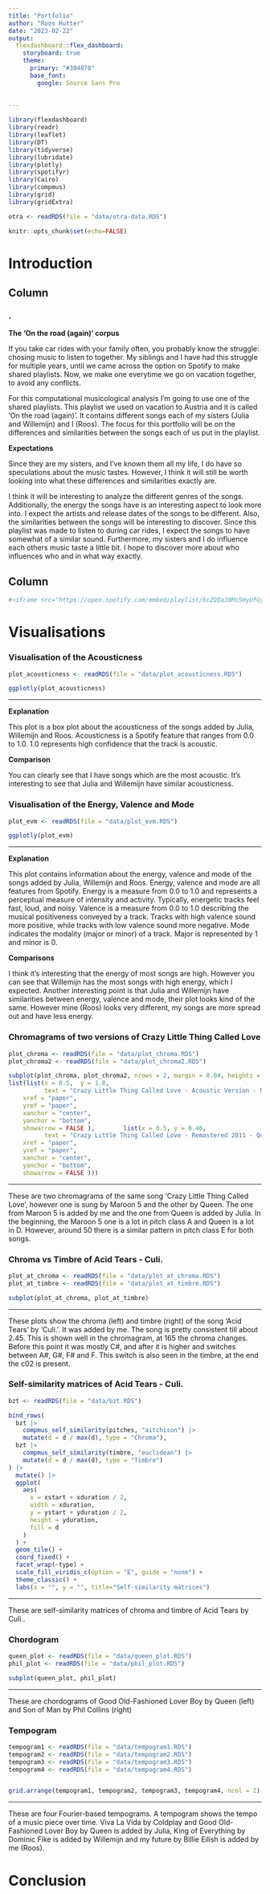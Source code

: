 ```yaml
---
title: "Portfolio"
author: "Roos Hutter"
date: "2023-02-22"
output: 
  flexdashboard::flex_dashboard:
    storyboard: true
    theme: 
      primary: "#304878"
      base_font: 
        google: Source Sans Pro
      
    
---
```


```r
library(flexdashboard)
library(readr)
library(leaflet)
library(DT)
library(tidyverse)
library(lubridate)
library(plotly)
library(spotifyr)
library(Cairo)
library(compmus)
library(grid)
library(gridExtra)

otra <- readRDS(file = "data/otra-data.RDS")

knitr::opts_chunk$set(echo=FALSE)
```

Introduction {data-icon="music"}
=========================================

Column {data-width=700}
-------------------------------------

### .

**The 'On the road (again)' corpus**

If you take car rides with your family often, you probably know the struggle: chosing music to listen to together. My siblings and I have had this struggle for multiple years, until we came across the option on Spotify to make shared playlists. Now, we make one everytime we go on vacation together, to avoid any conflicts. 

For this computational musicological analysis I'm going to use one of the shared playlists. This playlist we used on vacation to Austria and it is called 'On the road (again)'. It contains different songs each of my sisters (Julia and Willemijn) and I (Roos). The focus for this portfolio will be on the differences and similarities between the songs each of us put in the playlist. 

**Expectations**

Since they are my sisters, and I've known them all my life, I do have so speculations about the music tastes. However, I think it will still be worth looking into what these differences and similarities exactly are. 

I think it will be interesting to analyze the different genres of the songs. Additionally, the energy the songs have is an interesting aspect to look more into. I expect the artists and release dates of the songs to be different. Also, the similarities between the songs will be interesting to discover. Since this playlist was made to listen to during car rides, I expect the songs to have somewhat of a similar sound. Furthermore, my sisters and I do influence each others music taste a little bit. I hope to discover more about who influences who and in what way exactly.

Column {data-width=300}
-------------------------------------
```r
#<iframe src="https://open.spotify.com/embed/playlist/6cZQQaJ0MsSHyUfGyuLgGK?utm_source=generator" width="99%" height="99%" frameBorder="0" allowtransparency="true" allow="encrypted-media" data-external="1"></iframe>
```
# Visualisations {.storyboard}

### Visualisation of the Acousticness {data-commentary-width=400}

```r
plot_acousticness <- readRDS(file = "data/plot_acousticness.RDS")

ggplotly(plot_acousticness)

```

***
**Explanation**

This plot is a box plot about the acousticness of the songs added by Julia, Willemijn and Roos. Acousticness is a Spotify feature that ranges from 0.0 to 1.0. 1.0 represents high confidence that the track is acoustic.

**Comparison**

You can clearly see that I have songs which are the most acoustic. It's interesting to see that Julia and Willemijn have similar acousticness.

### Visualisation of the Energy, Valence and Mode {data-commentary-width=400}

```r
plot_evm <- readRDS(file = "data/plot_evm.RDS")

ggplotly(plot_evm)
```

***
**Explanation**

This plot contains information about the energy, valence and mode of the songs added by Julia, Willemijn and Roos. Energy, valence and mode are all features from Spotify. Energy is a measure from 0.0 to 1.0 and represents a perceptual measure of intensity and activity. Typically, energetic tracks feel fast, loud, and noisy. Valence is a measure from 0.0 to 1.0 describing the musical positiveness conveyed by a track. Tracks with high valence sound more positive, while tracks with low valence sound more negative. Mode indicates the modality (major or minor) of a track. Major is represented by 1 and minor is 0.

**Comparisons**

I think it's interesting that the energy of most songs are high. However you can see that Willemijn has the most songs with high energy, which I expected. Another interesting point is that Julia and Willemijn have similarities between energy, valence and mode, their plot looks kind of the same. However mine (Roos) looks very different, my songs are more spread out and have less energy. 

### Chromagrams of two versions of Crazy Little Thing Called Love {data-commentary-width=400}
```r
plot_chroma <- readRDS(file = "data/plot_chroma.RDS")
plot_chroma2 <- readRDS(file = "data/plot_chroma2.RDS")

subplot(plot_chroma, plot_chroma2, nrows = 2, margin = 0.04, heights = c(0.5, 0.5)) %>% layout(annotations = 
list(list(x = 0.5,  y = 1.0,  
          text = "Crazy Little Thing Called Love - Acoustic Version - Maroon 5",   
    xref = "paper",  
    yref = "paper",  
    xanchor = "center",  
    yanchor = "bottom",  
    showarrow = FALSE ),        list(x = 0.5, y = 0.46,  
          text = "Crazy Little Thing Called Love - Remastered 2011 - Queen",   
    xref = "paper",  
    yref = "paper",  
    xanchor = "center",  
    yanchor = "bottom",  
    showarrow = FALSE )))

```

--- 
These are two chromagrams of the same song 'Crazy Little Thing Called Love', however one is sung by Maroon 5 and the other by Queen. The one from Maroon 5 is added by me and the one from Queen is added by Julia. In the beginning, the Maroon 5 one is a lot in pitch class A and Queen is a lot in D. However, around 50 there is a similar pattern in pitch class E for both songs.

### Chroma vs Timbre of Acid Tears - Culi. {data-commentary-width=400}
```r
plot_at_chroma <- readRDS(file = "data/plot_at_chroma.RDS")
plot_at_timbre <- readRDS(file = "data/plot_at_timbre.RDS")

subplot(plot_at_chroma, plot_at_timbre) 
```
*** 
These plots show the chroma (left) and timbre (right) of the song 'Acid Tears' by 'Culi.'. It was added by me. The song is pretty consistent till about 2.45. This is shown well in the chromagram, at 165 the chroma changes. Before this point it was mostly C#, and after it is higher and switches between A#, G#, F# and F. This switch is also seen in the timbre, at the end the c02 is present.

### Self-similarity matrices of Acid Tears - Culi. {data-commentary-width=400}
```r
bzt <- readRDS(file = "data/bzt.RDS")

bind_rows(
  bzt |> 
    compmus_self_similarity(pitches, "aitchison") |> 
    mutate(d = d / max(d), type = "Chroma"),
  bzt |> 
    compmus_self_similarity(timbre, "euclidean") |> 
    mutate(d = d / max(d), type = "Timbre")
) |>
  mutate() |> 
  ggplot(
    aes(
      x = xstart + xduration / 2,
      width = xduration,
      y = ystart + yduration / 2,
      height = yduration,
      fill = d
    )
  ) +
  geom_tile() +
  coord_fixed() +
  facet_wrap(~type) +
  scale_fill_viridis_c(option = "E", guide = "none") +
  theme_classic() + 
  labs(x = "", y = "", title="Self-similarity matrices")
```

***
These are self-similarity matrices of chroma and timbre of Acid Tears by Culi..

### Chordogram {data-commentary-width=400}
```r
queen_plot <- readRDS(file = "data/queen_plot.RDS")
phil_plot <- readRDS(file = "data/phil_plot.RDS")

subplot(queen_plot, phil_plot)

```

***
These are chordograms of Good Old-Fashioned Lover Boy by Queen (left) and Son of Man by Phil Collins (right)

### Tempogram {data-commentary-width=400}
```r
tempogram1 <- readRDS(file = "data/tempogram1.RDS")
tempogram2 <- readRDS(file = "data/tempogram2.RDS")
tempogram3 <- readRDS(file = "data/tempogram3.RDS")
tempogram4 <- readRDS(file = "data/tempogram4.RDS")


grid.arrange(tempogram1, tempogram2, tempogram3, tempogram4, ncol = 2)
```

***
These are four Fourier-based tempograms. A tempogram shows the tempo of a music piece over time. Viva La Vida by Coldplay and Good Old-Fashioned Lover Boy by Queen is added by Julia, King of Everything by Dominic Fike is added by Willemijn and my future by Billie Eilish is added by me (Roos). 

# Conclusion
